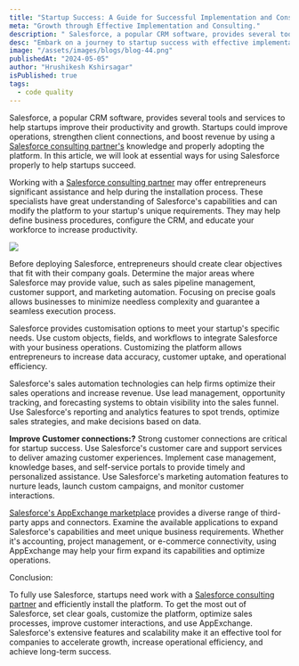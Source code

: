 ```yaml
---
title: "Startup Success: A Guide for Successful Implementation and Consulting."
meta: "Growth through Effective Implementation and Consulting."
description: " Salesforce, a popular CRM software, provides several tools and services to help startups improve their productivity and growth. Startups could improve operations, strengthen client connections, and boost revenue by using a Salesforce consulting partner's knowledge and properly adopting the platform."
desc: "Embark on a journey to startup success with effective implementation and consulting strategies."
image: "/assets/images/blogs/blog-44.png"
publishedAt: "2024-05-05"
author: "Hrushikesh Kshirsagar"
isPublished: true
tags:
  - code quality
---
```


Salesforce, a popular CRM software, provides several tools and services to help startups improve their productivity and growth. Startups could improve operations, strengthen client connections, and boost revenue by using a [Salesforce consulting partner's](https://cloudprism.in/salesforce-consultation) knowledge and properly adopting the platform. In this article, we will look at essential ways for using Salesforce properly to help startups succeed.

Working with a [Salesforce consulting partner](https://cloudprism.in/salesforce-consultation) may offer entrepreneurs significant assistance and help during the installation process. These specialists have great understanding of Salesforce's capabilities and can modify the platform to your startup's unique requirements. They may help define business procedures, configure the CRM, and educate your workforce to increase productivity.

<Image src="/assets/images/blogs/blog-45.png" />

Before deploying Salesforce, entrepreneurs should create clear objectives that fit with their company goals. Determine the major areas where Salesforce may provide value, such as sales pipeline management, customer support, and marketing automation. Focusing on precise goals allows businesses to minimize needless complexity and guarantee a seamless execution process.

Salesforce provides customisation options to meet your startup's specific needs. Use custom objects, fields, and workflows to integrate Salesforce with your business operations. Customizing the platform allows entrepreneurs to increase data accuracy, customer uptake, and operational efficiency.

Salesforce's sales automation technologies can help firms optimize their sales operations and increase revenue. Use lead management, opportunity tracking, and forecasting systems to obtain visibility into the sales funnel. Use Salesforce's reporting and analytics features to spot trends, optimize sales strategies, and make decisions based on data.

**Improve Customer connections:?** Strong customer connections are critical for startup success. Use Salesforce's customer care and support services to deliver amazing customer experiences. Implement case management, knowledge bases, and self-service portals to provide timely and personalized assistance. Use Salesforce's marketing automation features to nurture leads, launch custom campaigns, and monitor customer interactions.

[Salesforce's AppExchange marketplace](https://cloudprism.in/) provides a diverse range of third-party apps and connectors. Examine the available applications to expand Salesforce's capabilities and meet unique business requirements. Whether it's accounting, project management, or e-commerce connectivity, using AppExchange may help your firm expand its capabilities and optimize operations.

Conclusion:

To fully use Salesforce, startups need work with a [Salesforce consulting partner](https://cloudprism.in/salesforce-consultation) and efficiently install the platform. To get the most out of Salesforce, set clear goals, customize the platform, optimize sales processes, improve customer interactions, and use AppExchange. Salesforce's extensive features and scalability make it an effective tool for companies to accelerate growth, increase operational efficiency, and achieve long-term success.
